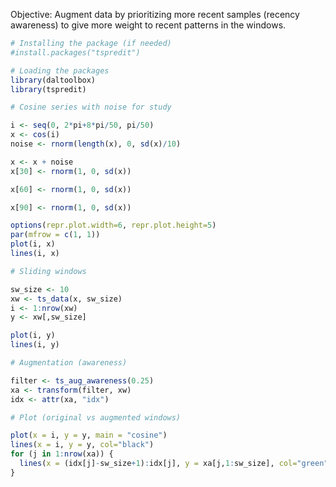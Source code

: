 Objective: Augment data by prioritizing more recent samples (recency awareness) to give more weight to recent patterns in the windows.

```r
# Installing the package (if needed)
#install.packages("tspredit")
```

```r
# Loading the packages
library(daltoolbox)
library(tspredit) 
```

```r
# Cosine series with noise for study

i <- seq(0, 2*pi+8*pi/50, pi/50)
x <- cos(i)
noise <- rnorm(length(x), 0, sd(x)/10)

x <- x + noise
x[30] <- rnorm(1, 0, sd(x))

x[60] <- rnorm(1, 0, sd(x))

x[90] <- rnorm(1, 0, sd(x))

options(repr.plot.width=6, repr.plot.height=5)  
par(mfrow = c(1, 1))
plot(i, x)
lines(i, x)
```

```r
# Sliding windows

sw_size <- 10
xw <- ts_data(x, sw_size)
i <- 1:nrow(xw)
y <- xw[,sw_size]

plot(i, y)
lines(i, y)
```

```r
# Augmentation (awareness)

filter <- ts_aug_awareness(0.25)
xa <- transform(filter, xw)
idx <- attr(xa, "idx")

```

```r
# Plot (original vs augmented windows)

plot(x = i, y = y, main = "cosine")
lines(x = i, y = y, col="black")
for (j in 1:nrow(xa)) {
  lines(x = (idx[j]-sw_size+1):idx[j], y = xa[j,1:sw_size], col="green")
}
```

